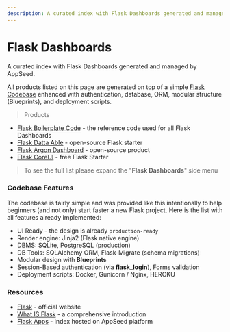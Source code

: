 ```yaml
---
description: A curated index with Flask Dashboards generated and managed by AppSeed.
---
```


# Flask Dashboards

<SubHeading>A curated index with Flask Dashboards generated and managed by AppSeed. </SubHeading>

All products listed on this page are generated on top of a simple [Flask Codebase](../../boilerplate-code/starters/flask-dashboard.mdx) enhanced with authentication, database, ORM, modular structure (Blueprints), and deployment scripts.

> Products

- [Flask Boilerplate Code](../../boilerplate-code/starters/flask-dashboard.mdx) - the reference code used for all Flask Dashboards
- [Flask Datta Able](datta-able.mdx) - open-source Flask starter
- [Flask Argon Dashboard](argon-dashboard.mdx) - open-source product
- [Flask CoreUI](coreui.mdx) - free Flask Starter

> To see the full list please expand the "**Flask Dashboards**" side menu

### Codebase Features

The codebase is fairly simple and was provided like this intentionally to help beginners (and not only) start faster a new Flask project. Here is the list with all features already implemented:

- UI Ready - the design is already `production-ready`
- Render engine: Jinja2 (Flask native engine)
- DBMS: SQLite, PostgreSQL (production)
- DB Tools: SQLAlchemy ORM, Flask-Migrate (schema migrations)
- Modular design with **Blueprints**
- Session-Based authentication (via **flask_login**), Forms validation
- Deployment scripts: Docker, Gunicorn / Nginx, HEROKU

### Resources

- [Flask](https://palletsprojects.com/p/flask/) - official website
- [What IS Flask](../../content/what-is/flask.mdx) - a comprehensive introduction
- [Flask Apps](https://appseed.us/apps/flask-apps) - index hosted on AppSeed platform
